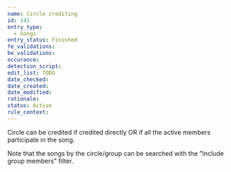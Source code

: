 ```yaml
---
name: Circle crediting
id: 141
entry_type:
  - Songs
entry_status: Finished
fe_validations:
be_validations:
occurance:
detection_script:
edit_list: TODO
date_checked:
date_created:
date_modified:
rationale:
status: Active
rule_context:
---
```

Circle can be credited if credited directly OR if all the active members participate in the song.

Note that the songs by the circle/group can be searched with the "Include group members" filter.
